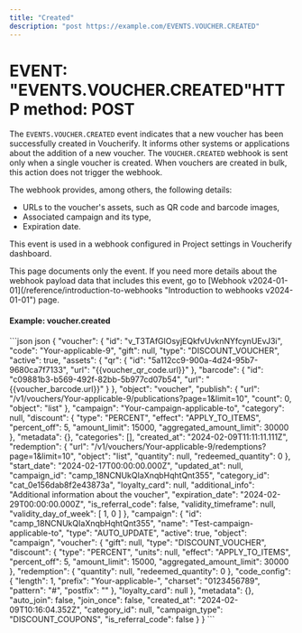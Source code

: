 ```yaml
---
title: "Created"
description: "post https://example.com/EVENTS.VOUCHER.CREATED"
---
```


# EVENT: "EVENTS.VOUCHER.CREATED"HTTP method: POST

The `EVENTS.VOUCHER.CREATED` event indicates that a new voucher has been successfully created in Voucherify. It informs other systems or applications about the addition of a new voucher. The `VOUCHER.CREATED` webhook is sent only when a single voucher is created. When vouchers are created in bulk, this action does not trigger the webhook.

The webhook provides, among others, the following details:

* URLs to the voucher's assets, such as QR code and barcode images,
* Associated campaign and its type,
* Expiration date.

This event is used in a webhook configured in Project settings in Voucherify dashboard.

<Info>
  This page documents only the event. If you need more details about the webhook payload data that includes this event, go to [Webhook v2024-01-01](/reference/introduction-to-webhooks "Introduction to webhooks v2024-01-01") page.
</Info>

#### Example: voucher.created

<CodeGroup>
  ```json json
  {
    "voucher": {
      "id": "v_T3TAfGlOsyjEQkfvUvknNYfcynUEvJ3i",
      "code": "Your-applicable-9",
      "gift": null,
      "type": "DISCOUNT_VOUCHER",
      "active": true,
      "assets": {
        "qr": {
          "id": "5a112cc9-900a-4d24-95b7-9680ca7f7133",
          "url": "{{voucher_qr_code.url}}"
        },
        "barcode": {
          "id": "c09881b3-b569-492f-82bb-5b977cd07b54",
          "url": "{{voucher_barcode.url}}"
        }
      },
      "object": "voucher",
      "publish": {
        "url": "/v1/vouchers/Your-applicable-9/publications?page=1&limit=10",
        "count": 0,
        "object": "list"
      },
      "campaign": "Your-campaign-applicable-to",
      "category": null,
      "discount": {
        "type": "PERCENT",
        "effect": "APPLY_TO_ITEMS",
        "percent_off": 5,
        "amount_limit": 15000,
        "aggregated_amount_limit": 30000
      },
      "metadata": {},
      "categories": [],
      "created_at": "2024-02-09T11:11:11.111Z",
      "redemption": {
        "url": "/v1/vouchers/Your-applicable-9/redemptions?page=1&limit=10",
        "object": "list",
        "quantity": null,
        "redeemed_quantity": 0
      },
      "start_date": "2024-02-17T00:00:00.000Z",
      "updated_at": null,
      "campaign_id": "camp_18NCNUkQIaXnqbHqhtQnt355",
      "category_id": "cat_0e156dab8f2e43873a",
      "loyalty_card": null,
      "additional_info": "Additional information about the voucher",
      "expiration_date": "2024-02-29T00:00:00.000Z",
      "is_referral_code": false,
      "validity_timeframe": null,
      "validity_day_of_week": [
        1,
        0
      ]
    },
    "campaign": {
      "id": "camp_18NCNUkQIaXnqbHqhtQnt355",
      "name": "Test-campaign-applicable-to",
      "type": "AUTO_UPDATE",
      "active": true,
      "object": "campaign",
      "voucher": {
        "gift": null,
        "type": "DISCOUNT_VOUCHER",
        "discount": {
          "type": "PERCENT",
          "units": null,
          "effect": "APPLY_TO_ITEMS",
          "percent_off": 5,
          "amount_limit": 15000,
          "aggregated_amount_limit": 30000
        },
        "redemption": {
          "quantity": null,
          "redeemed_quantity": 0
        },
        "code_config": {
          "length": 1,
          "prefix": "Your-applicable-",
          "charset": "0123456789",
          "pattern": "#",
          "postfix": ""
        },
        "loyalty_card": null
      },
      "metadata": {},
      "auto_join": false,
      "join_once": false,
      "created_at": "2024-02-09T10:16:04.352Z",
      "category_id": null,
      "campaign_type": "DISCOUNT_COUPONS",
      "is_referral_code": false
    }
  }
  ```
</CodeGroup>
